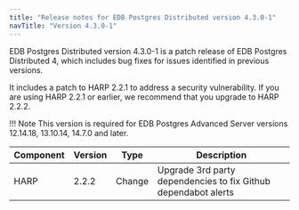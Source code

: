 ```yaml
---
title: "Release notes for EDB Postgres Distributed version 4.3.0-1"
navTitle: "Version 4.3.0-1"
---
```


EDB Postgres Distributed version 4.3.0-1 is a patch release of EDB Postgres Distributed 4, which includes bug fixes for issues identified in previous versions. 

It includes a patch to HARP 2.2.1 to address a security vulnerability. If you are using HARP 2.2.1 or earlier, we recommend that you upgrade to HARP 2.2.2.

!!! Note
    This version is required for EDB Postgres Advanced Server versions 12.14.18, 13.10.14, 14.7.0 and later.

| Component | Version |  Type           |                                                   Description                                                           |
| --------- | ------- | --------------- | ------------------------------------------------------------------------------------------------------------------------|
| HARP      | 2.2.2   | Change          | Upgrade 3rd party dependencies to fix Github dependabot alerts |

